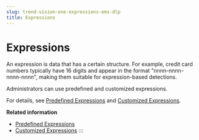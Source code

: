 ```yaml
---
slug: trend-vision-one-expressions-ems-dlp
title: Expressions
---
```

# Expressions

An expression is data that has a certain structure. For example, credit card numbers typically have 16 digits and appear in the format "nnnn-nnnn-nnnn-nnnn", making them suitable for expression-based detections.

Administrators can use predefined and customized expressions.

For details, see [Predefined Expressions](predefined-express.mdx) and [Customized Expressions](customized-expressions-email.mdx).

**Related information**

- [Predefined Expressions](predefined-express.mdx)
- [Customized Expressions](customized-expressions-email.mdx)
:::
